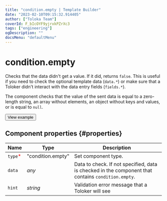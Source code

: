 ```yaml
---
title: "condition.empty | Template Builder"
date: "2023-02-10T09:15:32.914405"
author: ["Toloka Team"]
coverId: F_bIcOYF9yjrxkPZrXc3
tags: ["engineering"]
ogDescription: ""
docsMenu: "defaultMenu"
---
```


# condition.empty

Checks that the data didn't get a value. If it did, returns `false`. This is useful if you need to check the optional template data (`data.*`) or make sure that a Toloker didn't interact with the data entry fields (`fields.*`).

The component checks that the value of the sent data is equal to a zero-length string, an array without elements, an object without keys and values, or is equal to `null`.

<Button themeColor="light" view="default" size="l" type="link" url="https://ya.cc/t/bpPoA9v93xPPKA">View example</Button>

## Component properties {#properties}

**Name** | **Type** | **Description**
----- | ----- | -----
`type`<span style="color: red">\*</span> | "condition.empty" | Set component type.
`data` | _any_ | Data to check. If not specified, data is checked in the component that contains `condition.empty`.
`hint` | _string_ | Validation error message that a Toloker will see
